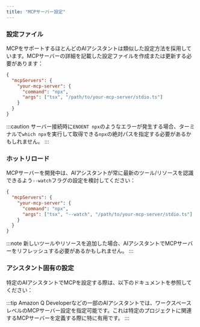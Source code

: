 ```yaml
---
title: "MCPサーバー設定"
---
```




### 設定ファイル

MCPをサポートするほとんどのAIアシスタントは類似した設定方法を採用しています。MCPサーバーの詳細を記載した設定ファイルを作成または更新する必要があります：

```json
{
  "mcpServers": {
    "your-mcp-server": {
      "command": "npx",
      "args": ["tsx", "/path/to/your-mcp-server/stdio.ts"]
    }
  }
}
```

:::caution
サーバー接続時に`ENOENT npx`のようなエラーが発生する場合、ターミナルで`which npx`を実行して取得できる`npx`の絶対パスを指定する必要があるかもしれません。
:::

### ホットリロード

MCPサーバーを開発中は、AIアシスタントが常に最新のツール/リソースを認識できるよう`--watch`フラグの設定を検討してください：

```json {5}
{
  "mcpServers": {
    "your-mcp-server": {
      "command": "npx",
      "args": ["tsx", "--watch", "/path/to/your-mcp-server/stdio.ts"]
    }
  }
}
```

:::note
新しいツールやリソースを追加した場合、AIアシスタントでMCPサーバーをリフレッシュする必要があるかもしれません。
:::

### アシスタント固有の設定

特定のAIアシスタントでMCPを設定する際は、以下のドキュメントを参照してください：


<Snippet name="mcp/assistant-docs" />

:::tip
Amazon Q Developerなどの一部のAIアシスタントでは、ワークスペースレベルのMCPサーバー設定を指定可能です。これは特定のプロジェクトに関連するMCPサーバーを定義する際に特に有用です。
:::